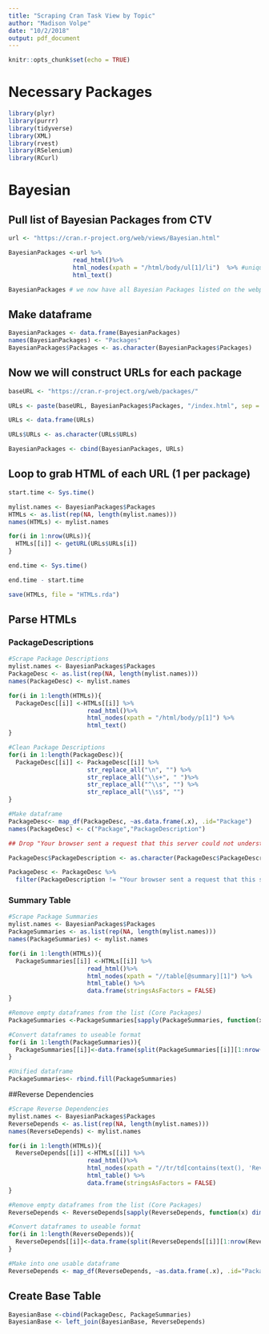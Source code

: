 ```yaml
---
title: "Scraping Cran Task View by Topic"
author: "Madison Volpe"
date: "10/2/2018"
output: pdf_document
---
```


```r
knitr::opts_chunk$set(echo = TRUE)
```

# Necessary Packages 

```r
library(plyr)
library(purrr)
library(tidyverse)
library(XML)
library(rvest)
library(RSelenium)
library(RCurl)
```

# Bayesian

## Pull list of Bayesian Packages from CTV 

```r
url <- "https://cran.r-project.org/web/views/Bayesian.html" 

BayesianPackages <-url %>%
                  read_html()%>%
                  html_nodes(xpath = "/html/body/ul[1]/li")  %>% #unique xpath to pull in all individually
                  html_text()

BayesianPackages # we now have all Bayesian Packages listed on the webpage 
```

## Make dataframe 

```r
BayesianPackages <- data.frame(BayesianPackages)
names(BayesianPackages) <- "Packages"
BayesianPackages$Packages <- as.character(BayesianPackages$Packages)
```

## Now we will construct URLs for each package

```r
baseURL <- "https://cran.r-project.org/web/packages/"

URLs <- paste(baseURL, BayesianPackages$Packages, "/index.html", sep = "") #makes URLs that you can navigate to

URLs <- data.frame(URLs)

URLs$URLs <- as.character(URLs$URLs)

BayesianPackages <- cbind(BayesianPackages, URLs)

```


## Loop to grab HTML of each URL (1 per package)

```r
start.time <- Sys.time()

mylist.names <- BayesianPackages$Packages
HTMLs <- as.list(rep(NA, length(mylist.names)))
names(HTMLs) <- mylist.names

for(i in 1:nrow(URLs)){
  HTMLs[[i]] <- getURL(URLs$URLs[i])
}

end.time <- Sys.time()

end.time - start.time

save(HTMLs, file = "HTMLs.rda")
```

## Parse HTMLs 

### PackageDescriptions

```r
#Scrape Package Descriptions 
mylist.names <- BayesianPackages$Packages
PackageDesc <- as.list(rep(NA, length(mylist.names)))
names(PackageDesc) <- mylist.names

for(i in 1:length(HTMLs)){
  PackageDesc[[i]] <-HTMLs[[i]] %>%
                      read_html()%>%
                      html_nodes(xpath = "/html/body/p[1]") %>%
                      html_text()
}

#Clean Package Descriptions
for(i in 1:length(PackageDesc)){
  PackageDesc[[i]] <- PackageDesc[[i]] %>%
                      str_replace_all("\n", "") %>%
                      str_replace_all("\\s+", " ")%>%
                      str_replace_all("^\\s", "") %>%
                      str_replace_all("\\s$", "")
}

#Make dataframe
PackageDesc<- map_df(PackageDesc, ~as.data.frame(.x), .id="Package")
names(PackageDesc) <- c("Package","PackageDescription")

## Drop "Your browser sent a request that this server could not understand." - these are for CORE Packages 

PackageDesc$PackageDescription <- as.character(PackageDesc$PackageDescription)

PackageDesc <- PackageDesc %>%
  filter(PackageDescription != "Your browser sent a request that this server could not understand.")
```

### Summary Table

```r
#Scrape Package Summaries
mylist.names <- BayesianPackages$Packages
PackageSummaries <- as.list(rep(NA, length(mylist.names)))
names(PackageSummaries) <- mylist.names

for(i in 1:length(HTMLs)){
  PackageSummaries[[i]] <-HTMLs[[i]] %>%
                      read_html()%>%
                      html_nodes(xpath = "//table[@summary][1]") %>%
                      html_table() %>%
                      data.frame(stringsAsFactors = FALSE)
}

#Remove empty dataframes from the list (Core Packages)
PackageSummaries <-PackageSummaries[sapply(PackageSummaries, function(x) dim(x)[1]) > 0]

#Convert dataframes to useable format 
for(i in 1:length(PackageSummaries)){
  PackageSummaries[[i]]<-data.frame(split(PackageSummaries[[i]][1:nrow(PackageSummaries[[i]]), 2],PackageSummaries[[i]][1:nrow(PackageSummaries[[i]]),1]))
} 

#Unified dataframe
PackageSummaries<- rbind.fill(PackageSummaries)
```

##Reverse Dependencies 

```r
#Scrape Reverse Dependencies
mylist.names <- BayesianPackages$Packages
ReverseDepends <- as.list(rep(NA, length(mylist.names)))
names(ReverseDepends) <- mylist.names

for(i in 1:length(HTMLs)){
  ReverseDepends[[i]] <-HTMLs[[i]] %>%
                      read_html()%>%
                      html_nodes(xpath = "//tr/td[contains(text(), 'Reverse')]/ancestor::table") %>%
                      html_table() %>%
                      data.frame(stringsAsFactors = FALSE)
}

#Remove empty dataframes from the list (Core Packages)
ReverseDepends <- ReverseDepends[sapply(ReverseDepends, function(x) dim(x)[1]) > 0]

#Convert dataframes to useable format 
for(i in 1:length(ReverseDepends)){
  ReverseDepends[[i]]<-data.frame(split(ReverseDepends[[i]][1:nrow(ReverseDepends[[i]]), 2],ReverseDepends[[i]][1:nrow(ReverseDepends[[i]]),1]))
} 

#Make into one usable dataframe 
ReverseDepends <- map_df(ReverseDepends, ~as.data.frame(.x), .id="Package")
```

## Create Base Table 

```r
BayesianBase <-cbind(PackageDesc, PackageSummaries)
BayesianBase <- left_join(BayesianBase, ReverseDepends)
```

